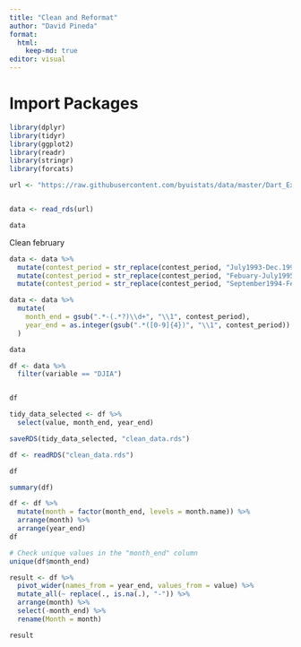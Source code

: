 ```yaml
---
title: "Clean and Reformat"
author: "David Pineda"
format:
  html:
    keep-md: true
editor: visual
---
```


# Import Packages

```r
library(dplyr)
library(tidyr)
library(ggplot2)
library(readr)
library(stringr)
library(forcats)
```

```r
url <- "https://raw.githubusercontent.com/byuistats/data/master/Dart_Expert_Dow_6month_anova/Dart_Expert_Dow_6month_anova.RDS"


data <- read_rds(url)

```

```r
data
```

Clean february

```r

data <- data %>% 
  mutate(contest_period = str_replace(contest_period, "July1993-Dec.1993", "July1993-December1993")) %>%
  mutate(contest_period = str_replace(contest_period, "Febuary-July1995", "February-July1995")) %>%
  mutate(contest_period = str_replace(contest_period, "September1994-Febuary1995", "September1994-February1995"))

```

```r

data <- data %>%
  mutate(
    month_end = gsub(".*-(.*?)\\d+", "\\1", contest_period),
    year_end = as.integer(gsub(".*([0-9]{4})", "\\1", contest_period))
  )

```

```r
data
```

```r

df <- data %>%
  filter(variable == "DJIA")


df

```

```r
tidy_data_selected <- df %>%
  select(value, month_end, year_end)
```

```r
saveRDS(tidy_data_selected, "clean_data.rds")
```

```r
df <- readRDS("clean_data.rds")
```

```r
df
```

```r
summary(df)
```

```r
df <- df %>%
  mutate(month = factor(month_end, levels = month.name)) %>%
  arrange(month) %>%
  arrange(year_end)
df
```

```r
# Check unique values in the "month_end" column
unique(df$month_end)

```

```r
result <- df %>%
  pivot_wider(names_from = year_end, values_from = value) %>%
  mutate_all(~ replace(., is.na(.), "-")) %>%
  arrange(month) %>%
  select(-month_end) %>%
  rename(Month = month)

result

```
